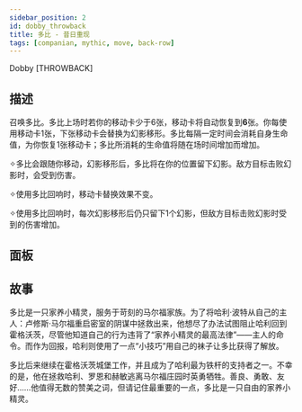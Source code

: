 ```yaml
---
sidebar_position: 2
id: dobby_throwback
title: 多比 - 昔日重现
tags: [companian, mythic, move, back-row]
---
```


Dobby [THROWBACK]

<!--truncate-->



<CardBasics cardKey={id}/>


## 描述

召唤多比。多比上场时若你的移动卡少于6张，移动卡将自动恢复到**6**张。你每使用移动卡1张，下张移动卡会替换为幻影移形。多比每隔一定时间会消耗自身生命值，为你恢复1张移动卡；多比所消耗的生命值将随在场时间增加而增加。

✧多比会跟随你移动，幻影移形后，多比将在你的位置留下幻影。敌方目标击败幻影时，会受到伤害。

✧使用多比回响时，移动卡替换效果不变。

✧使用多比回响时，每次幻影移形后仍只留下1个幻影，但敌方目标击败幻影时受到的伤害增加。

## 面板


<LevelComponent/>


<CardDynamicTable cardKey={id}/>


<CardComplexTable cardKey={id}/>


## 故事

多比是一只家养小精灵，服务于苛刻的马尔福家族。为了将哈利·波特从自己的主人：卢修斯·马尔福重启密室的阴谋中拯救出来，他想尽了办法试图阻止哈利回到霍格沃茨，尽管他知道自己的行为违背了“家养小精灵的最高法律”——主人的命令。而作为回报，哈利则使用了一点“小技巧”用自己的袜子让多比获得了解放。

多比后来继续在霍格沃茨城堡工作，并且成为了哈利最为铁杆的支持者之一。不幸的是，他在拯救哈利、罗恩和赫敏逃离马尔福庄园时英勇牺牲。善良、勇敢、友好……他值得无数的赞美之词，但请记住最重要的一点，多比是一只自由的家养小精灵。
